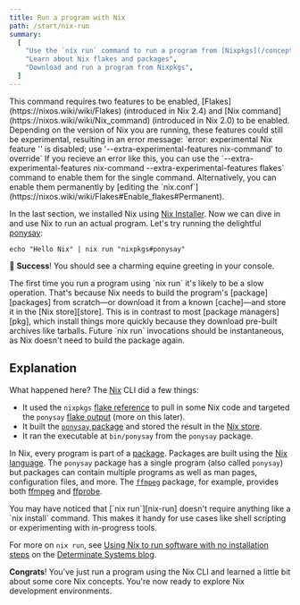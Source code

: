 ```yaml
---
title: Run a program with Nix
path: /start/nix-run
summary:
  [
    "Use the `nix run` command to run a program from [Nixpkgs](/concepts/nixpkgs)",
    "Learn about Nix flakes and packages",
    "Download and run a program from Nixpkgs",
  ]
---
```


<Admonition warning title="This command relies upon experimental features" id="nix-experimental" client:load>
This command requires two features to be enabled, [Flakes](https://nixos.wiki/wiki/Flakes) (introduced in Nix 2.4) and [Nix command](https://nixos.wiki/wiki/Nix_command) (introduced in Nix 2.0) to be enabled. 
Depending on the version of Nix you are running, these features could still be experimental, resulting in an error message:
`error: experimental Nix feature '<nix-feature>' is disabled; use '--extra-experimental-features nix-command' to override`
If you recieve an error like this, you can use the `--extra-experimental-features nix-command --extra-experimental-features flakes` command to enable them for the single command.
Alternatively, you can enable them permanently by [editing the `nix.conf`](https://nixos.wiki/wiki/Flakes#Enable_flakes#Permanent).
</Admonition>

In the last section, we installed Nix using [Nix Installer][nix-installer].
Now we can dive in and use Nix to run an actual program.
Let's try running the delightful [ponysay]:

```shell
echo "Hello Nix" | nix run "nixpkgs#ponysay"
```

:rocket: **Success**!
You should see a charming equine greeting in your console.

<Admonition warning title="This could take a while" id="nix-run-loading" client:load>
The first time you run a program using `nix run` it's likely to be a slow operation.
That's because Nix needs to build the program's [package][packages] from scratch&mdash;or download it from a known [cache]&mdash;and store it in the [Nix store][store].
This is in contrast to most [package managers][pkg], which install things more quickly because they download pre-built archives like tarballs.
Future `nix run` invocations should be instantaneous, as Nix doesn't need to build the package again.
</Admonition>

## Explanation

What happened here? The [Nix] CLI did a few things:

* It used the `nixpkgs` [flake reference][ref] to pull in some Nix code and targeted the `ponysay` [flake output][output] (more on this later).
* It built the [`ponysay` package][ponysay] and stored the result in the [Nix store][store].
* It ran the executable at `bin/ponysay` from the `ponysay` package.

In Nix, every program is part of a [package][packages].
Packages are built using the [Nix language][derivations].
The `ponysay` package has a single program (also called `ponysay`) but packages can contain multiple programs as well as man pages, configuration files, and more.
The [`ffmpeg`][ffmpeg-pkg] package, for example, provides both [ffmpeg] and [ffprobe].

<Admonition success open title="Install and run in one command" id="nix-run-no-install" client:load>
You may have noticed that [`nix run`][nix-run] doesn't require anything like a `nix install` command.
This makes it handy for use cases like shell scripting or experimenting with in-progress tools.

For more on `nix run`, see [Using Nix to run software with no installation steps][nix-run-post] on the [Determinate Systems blog][blog].
</Admonition>

**Congrats**!
You've just run a program using the Nix CLI and learned a little bit about some core Nix concepts.
You're now ready to explore Nix development environments.

[blog]: https://determinate.systems/posts
[cache]: /concepts/caching
[derivations]: /concepts/nix-language#derivations
[ffmpeg]: https://ffmpeg.org
[ffmpeg-pkg]: https://github.com/NixOS/nixpkgs/blob/master/pkgs/development/libraries/ffmpeg/generic.nix
[ffprobe]: https://ffmpeg.org/ffprobe.html
[nix]: /concepts/nix
[nix-installer]: /concepts/nix-installer
[nix-run]: https://nixos.org/manual/nix/stable/command-ref/new-cli/nix3-run
[nix-run-post]: https://determinate.systems/posts/nix-run
[nixpkgs]: /concepts/nixpkgs
[output]: /concepts/flakes#outputs
[packages]: /concepts/packages
[ponysay]: https://github.com/erkin/ponysay
[pkg]: /concepts/package-management
[ref]: /concepts/flakes#references
[store]: /concepts/nix-store
[symlinked]: https://en.wikipedia.org/wiki/Symbolic_link
